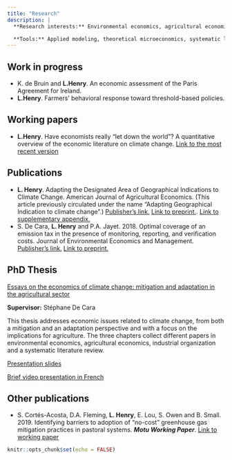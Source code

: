 ```yaml
---
title: "Research"
description: | 
  **Research interests:** Environmental economics, agricultural economics, and climate change related issues (impacts, adaptation and mitigation)

  **Tools:** Applied modeling, theoretical microeconomics, systematic literature review
---
```


## Work in progress
* K. de Bruin and **L.Henry**. An economic assessment of the Paris Agreement for Ireland.
* **L.Henry**. Farmers’ behavioral response toward threshold-based policies.

## Working papers
* **L.Henry**. Have economists really “let down the world”? A quantitative overview of the economic literature on climate change. [Link to the most recent version](https://www.dropbox.com/s/8uyonluiloioblr/CCEcon_SystRev_WP.pdf?dl=0)

## Publications
* **L. Henry**. Adapting the Designated Area of Geographical Indications to Climate Change. American Journal of Agricultural Economics. (This article previously circulated under the name "Adapting Geographical Indication to climate change".) [Publisher's link.](https://doi.org/10.1111/ajae.12358) [Link to preprint.](https://www.dropbox.com/s/lo34d5ke7g3s7h4/adapting_GIs_preprint.pdf?dl=0). [Link to supplementary appendix.](https://www.dropbox.com/s/elboli8ocpj4g2d/SupplementaryAppendix.pdf?dl=0)
* S. De Cara, **L. Henry** and P.A. Jayet. 2018. Optimal coverage of an emission tax in the presence of monitoring, reporting, and verification costs. Journal of Environmental Economics and Management. [Publisher's link.](https://www.sciencedirect.com/science/article/pii/S0095069617302814) [Link to preprint.](https://hal.archives-ouvertes.fr/hal-01736839)

## PhD Thesis

[Essays on the economics of climate change: mitigation and adaptation in the agricultural sector](https://hal.archives-ouvertes.fr/tel-03544096/)

**Supervisor:** Stéphane De Cara

This thesis addresses economic issues related to climate change, from both a mitigation and an adaptation perspective and with a focus on the implications for agriculture. The three chapters collect different papers in environmental economics, agricultural economics, industrial organization and a systematic literature review. 

[Presentation slides](https://www.dropbox.com/s/uvxmttgb7qtsvo0/soutenance_V2_ho.pdf?dl=0)

[Brief video presentation in French](https://youtu.be/i2yW7j1fkUk?t=6) 

## Other publications

* S. Cortés-Acosta, D.A. Fleming, **L. Henry**, E. Lou, S. Owen and B. Small. 2019. Identifying barriers to adoption of “no-cost” greenhouse gas mitigation practices in pastoral
systems. ***Motu Working Paper***. [Link to working paper](http://motu-www.motu.org.nz/wpapers/19_10.pdf)

```r
knitr::opts_chunk$set(echo = FALSE)
```

